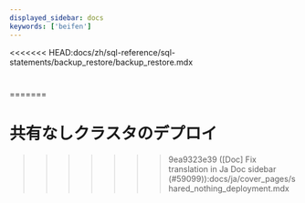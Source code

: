 ```yaml
---
displayed_sidebar: docs
keywords: ['beifen']
---
```


<<<<<<< HEAD:docs/zh/sql-reference/sql-statements/backup_restore/backup_restore.mdx
# 
=======
# 共有なしクラスタのデプロイ
>>>>>>> 9ea9323e39 ([Doc] Fix translation in Ja Doc sidebar (#59099)):docs/ja/cover_pages/shared_nothing_deployment.mdx


